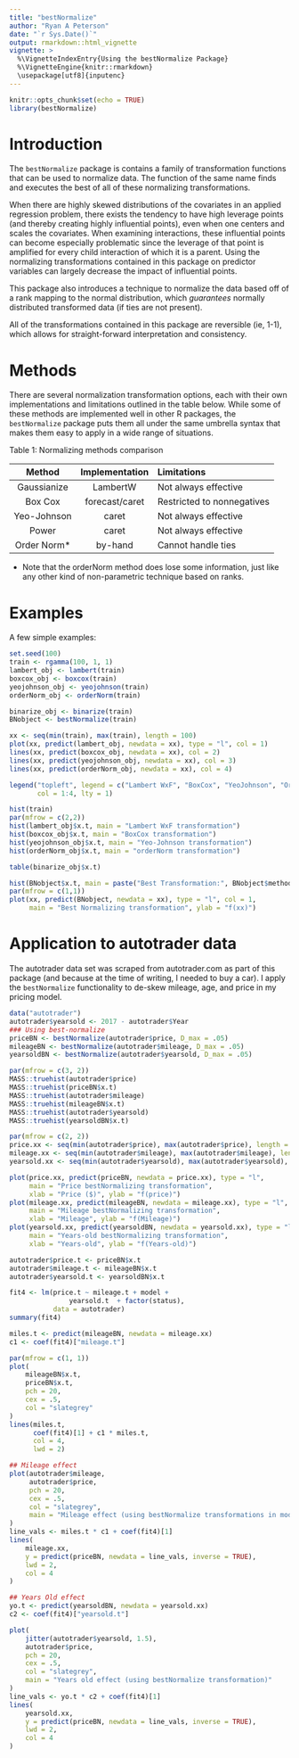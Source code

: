 ```yaml
---
title: "bestNormalize"
author: "Ryan A Peterson"
date: "`r Sys.Date()`"
output: rmarkdown::html_vignette
vignette: >
  %\VignetteIndexEntry{Using the bestNormalize Package}
  %\VignetteEngine{knitr::rmarkdown}
  \usepackage[utf8]{inputenc}
---
```


```r
knitr::opts_chunk$set(echo = TRUE)
library(bestNormalize)
```

# Introduction

The `bestNormalize` package is contains a family of transformation functions that can be used to normalize data.  The function of the same name finds and executes the best of all of these normalizing transformations.  

When there are highly skewed distributions of the covariates in an applied regression problem, there exists the tendency to have high leverage points (and thereby creating highly influential points), even when one centers and scales the covariates.  When examining interactions, these influential points can become especially problematic since the leverage of that point is amplified for every child interaction of which it is a parent. Using the normalizing transformations contained in this package on predictor variables can largely decrease the impact of influential points.

This package also introduces a technique to normalize the data based off of a rank mapping to the normal distribution, which *guarantees* normally distributed transformed data (if ties are not present).

All of the transformations contained in this package are reversible (ie, 1-1), which allows for straight-forward interpretation and consistency.

# Methods

There are several normalization transformation options, each with their own implementations and limitations outlined in the table below. While some of these methods are implemented well in other R packages, the `bestNormalize` package puts them all under the same umbrella syntax that makes them easy to apply in a wide range of situations. 

Table 1: Normalizing methods comparison  

| Method       | Implementation | Limitations                |
|:------------:|:--------------:|:---------------------------|
| Gaussianize  | LambertW       | Not always effective       |
| Box Cox      | forecast/caret | Restricted to nonnegatives |
| Yeo-Johnson  | caret          | Not always effective       |
| Power        | caret          | Not always effective       |
| Order Norm*  | by-hand        | Cannot handle ties         |

* Note that the orderNorm method does lose some information, just like any other kind of non-parametric technique based on ranks.

# Examples

A few simple examples:

```r
set.seed(100)
train <- rgamma(100, 1, 1)
lambert_obj <- lambert(train)
boxcox_obj <- boxcox(train)
yeojohnson_obj <- yeojohnson(train)
orderNorm_obj <- orderNorm(train)

binarize_obj <- binarize(train)
BNobject <- bestNormalize(train) 

xx <- seq(min(train), max(train), length = 100)
plot(xx, predict(lambert_obj, newdata = xx), type = "l", col = 1)
lines(xx, predict(boxcox_obj, newdata = xx), col = 2)
lines(xx, predict(yeojohnson_obj, newdata = xx), col = 3)
lines(xx, predict(orderNorm_obj, newdata = xx), col = 4)

legend("topleft", legend = c("Lambert WxF", "BoxCox", "YeoJohnson", "OrderNorm"), 
       col = 1:4, lty = 1)

hist(train)
par(mfrow = c(2,2))
hist(lambert_obj$x.t, main = "Lambert WxF transformation")
hist(boxcox_obj$x.t, main = "BoxCox transformation")
hist(yeojohnson_obj$x.t, main = "Yeo-Johnson transformation")
hist(orderNorm_obj$x.t, main = "orderNorm transformation")

table(binarize_obj$x.t)

hist(BNobject$x.t, main = paste("Best Transformation:", BNobject$method))
par(mfrow = c(1,1))
plot(xx, predict(BNobject, newdata = xx), type = "l", col = 1, 
     main = "Best Normalizing transformation", ylab = "f(xx)")
```

# Application to autotrader data

The autotrader data set was scraped from autotrader.com as part of this package (and because at the time of writing, I needed to buy a car). I apply the `bestNormalize` functionality to de-skew mileage, age, and price in my pricing model.

```r
data("autotrader")
autotrader$yearsold <- 2017 - autotrader$Year
### Using best-normalize
priceBN <- bestNormalize(autotrader$price, D_max = .05)
mileageBN <- bestNormalize(autotrader$mileage, D_max = .05)
yearsoldBN <- bestNormalize(autotrader$yearsold, D_max = .05)

par(mfrow = c(3, 2))
MASS::truehist(autotrader$price)
MASS::truehist(priceBN$x.t)
MASS::truehist(autotrader$mileage)
MASS::truehist(mileageBN$x.t)
MASS::truehist(autotrader$yearsold)
MASS::truehist(yearsoldBN$x.t)

par(mfrow = c(2, 2))
price.xx <- seq(min(autotrader$price), max(autotrader$price), length = 100)
mileage.xx <- seq(min(autotrader$mileage), max(autotrader$mileage), length = 100)
yearsold.xx <- seq(min(autotrader$yearsold), max(autotrader$yearsold), length = 100)

plot(price.xx, predict(priceBN, newdata = price.xx), type = "l", 
     main = "Price bestNormalizing transformation", 
     xlab = "Price ($)", ylab = "f(price)")
plot(mileage.xx, predict(mileageBN, newdata = mileage.xx), type = "l", 
     main = "Mileage bestNormalizing transformation", 
     xlab = "Mileage", ylab = "f(Mileage)")
plot(yearsold.xx, predict(yearsoldBN, newdata = yearsold.xx), type = "l", 
     main = "Years-old bestNormalizing transformation", 
     xlab = "Years-old", ylab = "f(Years-old)")

autotrader$price.t <- priceBN$x.t
autotrader$mileage.t <- mileageBN$x.t
autotrader$yearsold.t <- yearsoldBN$x.t

fit4 <- lm(price.t ~ mileage.t + model +
               yearsold.t  + factor(status),
           data = autotrader)
summary(fit4)

miles.t <- predict(mileageBN, newdata = mileage.xx)
c1 <- coef(fit4)["mileage.t"]

par(mfrow = c(1, 1))
plot(
    mileageBN$x.t,
    priceBN$x.t,
    pch = 20,
    cex = .5,
    col = "slategrey"
)
lines(miles.t,
      coef(fit4)[1] + c1 * miles.t,
      col = 4,
      lwd = 2)

## Mileage effect
plot(autotrader$mileage,
     autotrader$price,
     pch = 20,
     cex = .5,
     col = "slategrey", 
     main = "Mileage effect (using bestNormalize transformations in model)"
)
line_vals <- miles.t * c1 + coef(fit4)[1]
lines(
    mileage.xx,
    y = predict(priceBN, newdata = line_vals, inverse = TRUE),
    lwd = 2,
    col = 4
)

## Years Old effect
yo.t <- predict(yearsoldBN, newdata = yearsold.xx)
c2 <- coef(fit4)["yearsold.t"]

plot(
    jitter(autotrader$yearsold, 1.5),
    autotrader$price,
    pch = 20,
    cex = .5,
    col = "slategrey", 
    main = "Years old effect (using bestNormalize transformation)"
)
line_vals <- yo.t * c2 + coef(fit4)[1]
lines(
    yearsold.xx,
    y = predict(priceBN, newdata = line_vals, inverse = TRUE),
    lwd = 2,
    col = 4
)

```